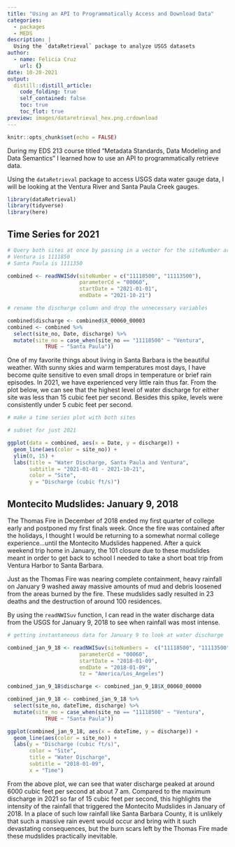 ```yaml
---
title: "Using an API to Programmatically Access and Download Data"
categories:
  - packages
  - MEDS
description: |
  Using the `dataRetrieval` package to analyze USGS datasets
author:
  - name: Felicia Cruz
    url: {}
date: 10-20-2021
output:
  distill::distill_article:
    code_folding: true
    self_contained: false
    toc: true 
    toc_flot: true
preview: images/dataretrieval_hex.png.crdownload
---
```


```r
knitr::opts_chunk$set(echo = FALSE)
```

During my EDS 213 course titled "Metadata Standards, Data Modeling and Data Semantics" I learned how to use an API to programmatically retrieve data.

Using the `dataRetrieval` package to access USGS data water gauge data, I will be looking at the Ventura River and Santa Paula Creek gauges.

```r
library(dataRetrieval)
library(tidyverse)
library(here)
```

## Time Series for 2021
```r
# Query both sites at once by passing in a vector for the siteNumber argument  
# Ventura is 1111850
# Santa Paula is 1111350

combined <- readNWISdv(siteNumber = c("11118500", "11113500"),
                       parameterCd = "00060",
                       startDate = "2021-01-01",
                       endDate = "2021-10-21")

# rename the discharge column and drop the unnecessary variables 

combined$discharge <- combined$X_00060_00003
combined <- combined %>% 
  select(site_no, Date, discharge) %>% 
  mutate(site_no = case_when(site_no == "11118500" ~ "Ventura",
            TRUE ~ "Santa Paula"))
```

One of my favorite things about living in Santa Barbara is the beautiful weather. With sunny skies and warm temperatures most days, I have become quite sensitive to even small drops in temperature or brief rain episodes.  In 2021, we have experienced very little rain thus far. From the plot below, we can see that the highest level of water discharge for either site was less than 15 cubic feet per second. Besides this spike, levels were consistently under 5 cubic feet per second.

```r
# make a time series plot with both sites 

# subset for just 2021 

ggplot(data = combined, aes(x = Date, y = discharge)) +
  geom_line(aes(color = site_no)) +
  ylim(0, 15) +
  labs(title = "Water Discharge, Santa Paula and Ventura",
       subtitle = "2021-01-01 - 2021-10-21",
       color = "Site",
       y = "Discharge (cubic ft/s)")
```


## Montecito Mudslides: January 9, 2018 

The Thomas Fire in December of 2018 ended my first quarter of college early and postponed my first finals week. Once the fire was contained after the holidays, I thought I would be returning to a somewhat normal college experience...until the Montecito Mudslides happened. After a quick weekend trip home in January, the 101 closure due to these mudslides meant in order to get back to school I needed to take a short boat trip from Ventura Harbor to Santa Barbara. 

Just as the Thomas Fire was nearing complete containment, heavy rainfall on January 9 washed away massive amounts of mud and debris loosened from the areas burned by the fire. These mudslides sadly resulted in 23 deaths and the destruction of around 100 residences. 

By using the `readNWISuv` function, I can read in the water discharge data from the USGS for January 9, 2018 to see when rainfall was most intense. 

```r
# getting instantaneous data for January 9 to look at water discharge 

combined_jan_9_18 <- readNWISuv(siteNumbers =  c("11118500", "11113500"),
                       parameterCd = "00060",
                       startDate = "2018-01-09",
                       endDate = "2018-01-09",
                       tz = "America/Los_Angeles")

combined_jan_9_18$discharge <- combined_jan_9_18$X_00060_00000

combined_jan_9_18 <- combined_jan_9_18 %>% 
  select(site_no, dateTime, discharge) %>% 
  mutate(site_no = case_when(site_no == "11118500" ~ "Ventura",
            TRUE ~ "Santa Paula"))

ggplot(combined_jan_9_18, aes(x = dateTime, y = discharge)) +
  geom_line(aes(color = site_no)) +
  labs(y = "Discharge (cubic ft/s)",
       color = "Site",
       title = "Water Discharge",
       subtitle = "2018-01-09",
       x = "Time") 
```
From the above plot, we can see that water discharge peaked at around 6000 cubic feet per second at about 7 am. Compared to the maximum discharge in 2021 so far of 15 cubic feet per second, this highlights the intensity of the rainfall that triggered the Montecito Mudslides in January of 2018. In a place of such low rainfall like Santa Barbara County, it is unlikely that such a massive rain event would occur and bring with it such devastating consequences, but the burn scars left by the Thomas Fire made these mudslides practically inevitable. 

